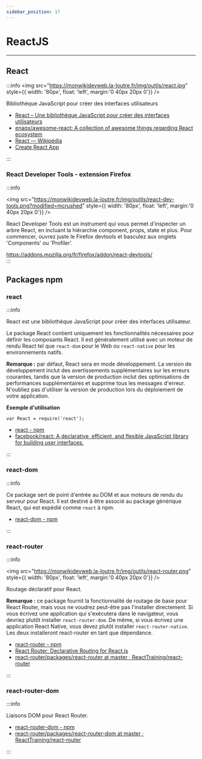 ```yaml
---
sidebar_position: 17
---
```


# ReactJS

-----


## React

:::info
<img src="https://monwikidevweb.la-loutre.fr/img/outils/react.jpg" style={{ width: '80px', float: 'left', margin:'0 40px 20px 0'}} />

Bibliothèque JavaScript pour créer des interfaces utilisateurs

- [React – Une bibliothèque JavaScript pour créer des interfaces utilisateurs](https://fr.reactjs.org/)
- [enaqx/awesome-react: A collection of awesome things regarding React ecosystem](https://github.com/enaqx/awesome-react)
- [React — Wikipédia](https://fr.wikipedia.org/wiki/React)
- [Create React App](https://create-react-app.dev/)

:::

### React Developer Tools - extension Firefox

:::info

<img src="https://monwikidevweb.la-loutre.fr/img/outils/react-dev-tools.png?modified=mcrushed" style={{ width: '80px', float: 'left', margin:'0 40px 20px 0'}} />

React Developer Tools est un instrument qui vous permet d'inspecter un arbre React, en incluant la hiérarchie component,
props, state et plus. Pour commencer, ouvrez juste le Firefox devtools et basculez aux onglets 'Components' ou 'Profiler'.

https://addons.mozilla.org/fr/firefox/addon/react-devtools/
<br/>
:::

## Packages npm

### react
:::info

React est une bibliothèque JavaScript pour créer des interfaces utilisateur.

Le package React contient uniquement les fonctionnalités nécessaires pour définir les composants React. Il est
généralement utilisé avec un moteur de rendu React tel que `react-dom` pour le Web ou `react-native` pour les
environnements natifs.

**Remarque :** par défaut, React sera en mode développement. La version de développement inclut des avertissements
supplémentaires sur les erreurs courantes, tandis que la version de production inclut des optimisations de
performances supplémentaires et supprime tous les messages d'erreur. N'oubliez pas d'utiliser la version de
production lors du déploiement de votre application.

**Exemple d'utilisation**

`var React = require('react');`

- [react - npm](https://www.npmjs.com/package/react)
- [facebook/react: A declarative, efficient, and flexible JavaScript library for building user interfaces.](https://github.com/facebook/react)

:::

### react-dom
:::info

Ce package sert de point d'entrée au DOM et aux moteurs de rendu du serveur pour React. Il est destiné à être
associé au package générique React, qui est expédié comme `react` à npm.

- [react-dom - npm](https://www.npmjs.com/package/react-dom)

:::

### react-router
:::info

<img src="https://monwikidevweb.la-loutre.fr/img/outils/react-router.png" style={{ width: '80px', float: 'left', margin:'0 40px 20px 0'}} />

Routage déclaratif pour React.

**Remarque :** ce package fournit la fonctionnalité de routage de base pour React Router, mais vous ne voudrez
peut-être pas l'installer directement. Si vous écrivez une application qui s'exécutera dans le navigateur, vous
devriez plutôt installer `react-router-dom`. De même, si vous écrivez une application React Native, vous devez
plutôt installer `react-router-native`. Les deux installeront react-router en tant que dépendance.

- [react-router - npm](https://www.npmjs.com/package/react-router)
- [React Router: Declarative Routing for React.js](https://reactrouter.com/)
- [react-router/packages/react-router at master · ReactTraining/react-router](https://github.com/ReactTraining/react-router/tree/master/packages/react-router)

:::

### react-router-dom
:::info

Liaisons DOM pour React Router.

- [react-router-dom - npm](https://www.npmjs.com/package/react-router-dom)
- [react-router/packages/react-router-dom at master · ReactTraining/react-router](https://github.com/ReactTraining/react-router/tree/master/packages/react-router-dom)

:::
